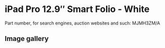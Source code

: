 # iPad Pro 12.9″ Smart Folio - White

Part number, for search engines, auction websites and such: MJMH3ZM/A

## Image gallery

<div style={{ width: "768px" }}>
  <GalleryComponent
    images={[
      {
        original: "/everysource/MJMH3",
        thumbnail: "/everypreview/MJMH3",
      },
      {
        original: "/everysource/MJMH3_AV1",
        thumbnail: "/everypreview/MJMH3_AV1",
      },
      {
        original: "/everysource/MJMH3_AV2",
        thumbnail: "/everypreview/MJMH3_AV2",
      },
      {
        original: "/everysource/MJMH3_AV3",
        thumbnail: "/everypreview/MJMH3_AV3",
      },
      {
        original: "/everysource/MJMH3_AV4",
        thumbnail: "/everypreview/MJMH3_AV4",
      }
    ]}
  />
</div>
